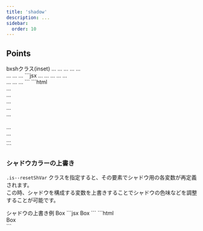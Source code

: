 ```yaml
---
title: 'shadow'
description: ...
sidebar: 
  order: 10
---
```




## Points


<Preview>
	<PreviewTitle>bxshクラス(inset)</PreviewTitle>
	<PreviewArea p={50} nogrid>
		<Columns cols={[3, 5, 5]} gap={50}>
			<Box bxsh='1' p='20'>...</Box>
			<Box bxsh='2' p='20'>...</Box>
			<Box bxsh='3' p='20'>...</Box>
			<Box bxsh='4' p='20'>...</Box>
			<Box bxsh='5' p='20'>...</Box>
		</Columns>
		<br />
		<Columns cols={[3, 5, 5]} gap={50}>
			<Box bxsh='-1' p='20'>...</Box>
			<Box bxsh='-2' p='20'>...</Box>
			<Box bxsh='-3' p='20'>...</Box>
		</Columns>
	</PreviewArea>
	<PreviewCode slot='tab' label='JSX'>
		```jsx
		<Columns cols={[3, 5, 5]} gap={50}>
			<Box bxsh='1' p='20'>...</Box>
			<Box bxsh='2' p='20'>...</Box>
			<Box bxsh='3' p='20'>...</Box>
			<Box bxsh='4' p='20'>...</Box>
			<Box bxsh='5' p='20'>...</Box>
		</Columns>
		<br />
		<Columns cols={[3, 5, 5]} gap={50}>
			<Box bxsh='-1' p='20'>...</Box>
			<Box bxsh='-2' p='20'>...</Box>
			<Box bxsh='-3' p='20'>...</Box>
		</Columns>
		```
	</PreviewCode>
	<PreviewCode slot='tab' label='HTML'>
		```html
		<div class="l--columns -cols@sm -cols@md -gap:50" style="--cols:3;--sm-cols:5;--md-cols:5">
			<div class="-bxsh:1 -p:20">...</div>
			<div class="-bxsh:2 -p:20">...</div>
			<div class="-bxsh:3 -p:20">...</div>
			<div class="-bxsh:4 -p:20">...</div>
			<div class="-bxsh:5 -p:20">...</div>
		</div>
		<br />
		<div class="l--columns -cols@sm -cols@md -gap:50" style="--cols:3;--sm-cols:5;--md-cols:5">
			<div class="-bxsh:-1 -p:20">...</div>
			<div class="-bxsh:-2 -p:20">...</div>
			<div class="-bxsh:-3 -p:20">...</div>
		</div>
		```
	</PreviewCode>
</Preview>


### シャドウカラーの上書き

`.is--resetShVar` クラスを指定すると、その要素でシャドウ用の各変数が再定義されます。  
この時、シャドウを構成する変数を上書きすることでシャドウの色味などを調整することが可能です。 

<Preview>
	<PreviewTitle>シャドウの上書き例</PreviewTitle>
	<PreviewArea p={40} nogrid>
		<Box className='is--resetShVar' style={{'--sh-hsl': '20 80% 80%', '--sh-a':'50%'}}>
			<Box bxsh='3' p='30' >Box</Box>
		</Box>
	</PreviewArea>
	<PreviewCode slot='tab' label='JSX'>
		```jsx
		<Box className='is--resetShVar' style={{'--sh-hsl': '20 80% 80%', '--sh-a':'50%'}}>
			<Box bxsh='3' p='30' >Box</Box>
		</Box>
		```
	</PreviewCode>
	<PreviewCode slot='tab' label='HTML'>
		```html
		<div class="is--resetShVar l--box" style="--sh-hsl:20 80% 80%;--sh-a:50%"><div class="l--box -bxsh:3 -p:30">Box</div></div>
		```
	</PreviewCode>
</Preview>
